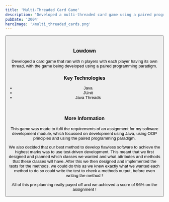 ```yaml
---
title: 'Multi-Threaded Card Game'
description: 'Developed a multi-threaded card game using a paired programming paradigm'
pubDate: '2004'
heroImage: '/multi_threaded_cards.png'
---
```



<Button link="https://github.com/HarryFindlay03/MultiThreadedCardGame" text="Repository Link"/>

<br/>

### Lowdown
Developed a card game that ran with n players with each player having its own thread, with the game being developed using a paired programming
paradigm.

### Key Technologies
- Java
- JUnit
- Java Threads

<br/>

### More Information
This game was made to fufil the requirements of an assignment for my software development module, which focussed on development using Java, using OOP principles and using the paired
programming paradigm.

We also decided that our best method to develop flawless software to achieve the highest marks was to use test-driven development. This meant that we first designed and planned which classes
we wanted and what attributes and methods that these classes will have. After this we then designed and implemented the tests for the methods, we could do this as we knew exactly what we wanted each
method to do so could write the test to check a methods output, before even writing the method !

All of this pre-planning really payed off and we achieved a score of 96% on the assignment !